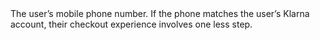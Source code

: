   

  
<ParamField body="Phone" type="string" required>  
<FormatCcxxxxxxxxxWhereCcIsTheInternationalDialingCodeAndXsAreTheLocalNumberForExample33689854321 />     
The user’s mobile phone number. If the phone matches the user’s Klarna account, their checkout experience involves one less step.   

<Expandable title="properties">  

</Expandable> 
</ParamField>